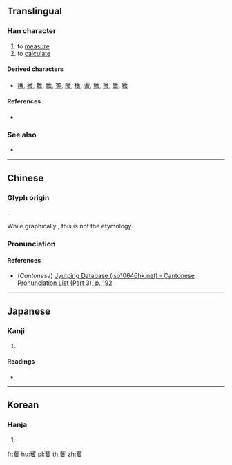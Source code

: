 {{character info/new}}
==Translingual==

===Han character===
{{Han char|rn=140|rad=艸|as=10|sn=16|four=|canj=TOGE|ids=⿱艹隻}}

# to [[measure]]
# to [[calculate]]

====Derived characters====
* [[護]], [[獲]], [[韄]], [[矆]], [[籆]], [[雘]], [[穫]], [[濩]], [[鳠]], [[擭]], [[蠖]], [[鑊]]

====References====
* {{Han ref|kx=1049.080|dkj=31582|dj=1510.180|hdz=53265.050|uh=84A6|ud=33958}}

===See also===
* {{l|mul|隻}}

----

==Chinese==
{{zh-forms}}

===Glyph origin===
{{Han etym}}
{{Han compound|萑|又|t1=grass|t2=hand|ls=ic}}.

While graphically {{Han compound|艹|隻}}, this is not the etymology.

===Pronunciation===
{{zh-pron
|m=wò
|c=wok6
|mc=
|oc=y
|ma=
|cat=v
}}

====References====
* (''Cantonese'') [http://www.iso10646hk.net/jp/document/download.jsp Jyutping Database (iso10646hk.net) - Cantonese Pronunciation List (Part 3), p. 192]

----

==Japanese==

===Kanji===
{{ja-kanji|grade=|rs=艸10}}

# {{defn|lang=ja|sort=艸10}}

====Readings====
* {{ja-readings|on=[[わく]] (waku), [[くわく]] (kuwaku), [[きゃく]] (kyaku), [[かくやく]] (kakuyaku)|kun=[[はかる]] (hakaru), [[ものさし]] (monosashi), [[のり]] (nori)|nanori=}}

----

==Korean==

===Hanja===
{{ko-hanja|hangeul=확|rv=hwak|mr=hwak}}

# {{defn|lang=ko|sort=艸10}}

[[fr:蒦]]
[[hu:蒦]]
[[pl:蒦]]
[[th:蒦]]
[[zh:蒦]]